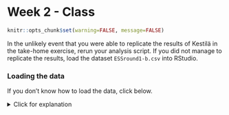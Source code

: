 # Week 2 - Class

```r
knitr::opts_chunk$set(warning=FALSE, message=FALSE)
```
In the unlikely event that you were able to replicate the results of Kestilä in the take-home exercise, rerun your analysis script. If you did not manage to replicate the results, load the dataset `ESSround1-b.csv` into RStudio. 

### Loading the data

If you don't know how to load the data, click below. 

<details>
  <summary>Click for explanation</summary>
``` r
df <- read.csv("ESSround1-b.csv", stringsAsFactors = FALSE)
```
``` r
df <- read.csv("TCSM_student/ESSround1-b.csv", stringsAsFactors = FALSE)
```
`r if(knitr::is_html_output()){"\\details"}`



### Question 1

Kestilä states that running a Principal Components Analysis is a good way to test whether the survey questions in the ESS measure attitudes towards immigration and trust in politics.
Based on your reading of Preacher and MacCallum (2003), do you agree with this position?

### Question 2

If you would have to choose a method for constructing the 'trust in politics' and 'attitude towards immigration' scales based on the theory and background information in the Kestilä article, what type of factor analysis would you choose? What key factors influence your decision?

<details>
  <summary>Click for information</summary>
  
Key factors include:

* Theory-driven or exploratory?
* Estimation method
* Rotation method
* Method to establish how many factors are needed
`r if(knitr::is_html_output()){"\\details"}`

### Question 3

Run two factor analyses, one for each PCA of the original article. Inspect the number of factors necessary, evaluate the rotation method, and if necessary, run the factor analysis again with adapted settings (rotation method and/or different number of factors). How many factors are there?

*Hint: Examing the help file for* `?psych::fa`

<details>
  <summary>Click for explanation</summary>

To perform an exploratory factor analysis, you can use the function `fa` of the package `psych`. You will have to specify the data, and the variables that you want to include in the factor analyses. Furthermore, you will have to specify the number of factors that you want to extract, the rotation method and the estimation method.

```r
library(psych)
library(GPArotation)

efa_trust <- fa(df[, 7:19], nfactors = 3, rotate = "promax", fm = "ml", scores = "Bartlett")
```

In order to determine the number of factors to extract, you might want to look at the eigenvalues of the factors, which can be accessed by using the following code:

```r
round(efa_trust$values, digits = 3)
```

Another common approach is to make a scree plot. All that is required for this, is to pass the eigenvalues to the `qplot()` function and add a geom_path:

```r
library(ggplot2)
qplot(y = efa_trust$values) + geom_path()
```

You can do the same for the attitude variables:

```r
efa_att <- fa(df[, 20:44], nfactors = 5, rotate = "promax", fm = "ml", scores = "Bartlett")
round(efa_att$values, digits = 3)
qplot(y = efa_att$values) + geom_path()
```

As recommended in the lecture, a better and more quantified way to establish the number of factors is "parallel analysis" (Horn, 1965). Here's how to do it in R:

```r
fa.parallel(df[, 7:19])
```

Note that, in this case, parallel analysis recommends as many as 6 factors. However, in order to be able to compare our results with those from Kestilä, we might consider aligning ourselves with the literature and choosing the same number of factors for our analyses as components in the article.

`r if(knitr::is_html_output()){"\\details"}`


### Question 4

Apart from the number of factors, you also want to look at the factor loadings. They can be found in the "pattern matrix". The higher the factor loadings are, the more indicative an item is for the latent factor. If you find some items to have only very low loadings (indicating that the items do not provide much information about the factor), you may choose not to include them in your analysis. This means you have to rerun the analysis under question 3. 

<details>
  <summary>Click for explanation</summary>
  
  You can find the factor loadings by means of the 'print'-function used in the take-home exercise, or you can search for the variable 'loadings', which is inside the results object, to end up with just the information you are searching for.  
  
  
```r
efa_trust$loadings
efa_att$loadings
```

The matrix of loadings indicates how strongly each factor (columns) is associated with the items (rows).
Below the matrix of loadings, we see a second matrix, which indicates (amongst other things) the
*proportion var*: How much variance in the items is explained by each of the factors.
Each subsequent factor explains slightly less variance than the ones before it (this is a property of exploratory factor analysis).
The *cumulative var* indicates how much variance the factors explain, in total. If you estimated as many factors as items, then the last value for *cumulative var* would be `1.00` (100%).

The factor loading matrix is slightly hard to read, due to the jumble of factor loadings. To create more clarity, it is convenient to suppress the factor loadings that are lower than .30.

```r
print(efa_trust$loadings, cut = .30, digits = 2)
```

Furthermore, if you want to perform a factor analysis without, say, `stfedu`, while you want all other variables included in your factor analysis, you can simply leave the column number of `stfedu`, which is 13, out of the command:

```r
efa_trust_without_stfedu <- fa(df[, c(7:12, 14:19)], nfactors = 3, rotate = "promax", fm = "ml")
```
`r if(knitr::is_html_output()){"\\details"}`


### Question 5

Give the factor scores an appropriate name. You can do this by inspecting the items that load on one factor. What do these items have in common substantively? The goal of a factor analysis usually is to create interpretable factors. If you have trouble interpreting the factors, you can choose to tweak the analysis by changing the options, or including/excluding more items.

Furthermore, after you named the factor scores accordingly, extract them from the results object and add them to the data.frame.

*Hint: If you do not know how to do this, have a look at question 1.h from the take-home exercise of week 2.*

**Please note that the `colnames` will be specified from left to right, and not, for example, from ML1 to ML5.**

```r
# Change names
colnames(efa_trust$scores) <- c("trustpolEFA", "satcntryEFA", "trustinstEFA")
colnames(efa_att$scores) <- c("effectimmiEFA", "allowimmiEFA", "allowrefEFA", "ethnicEFA", "immieurEFA")
# Add columns
df_with_scores <- cbind(df, efa_trust$scores, efa_att$scores)
```

### Question 6

The next step is to assert whether the items that together form one factor, also form a reliable scale. Run separate reliability analyses by means of the function `alpha` for the items that together form one factor, and evaluate Cronbach's alpha to see whether the scales are internally consistent. The "Reliability if an item is dropped (alpha.drop)" information may be handy to inspect what would happen if you would delete one item; you can find it inside the reliability analysis object. If Cronbach's alpha is not ok, deselect one survey item and run the analyses under question 4 and question 5 again.

*Hint: Cronbach's alpha > .7 are deemed to be ok, > .8 is good.* 

If Cronbach's alpha is not ok, deselect one survey item and run the analyses under question 4 and question 5 again.

<details>
  <summary>Click for explanation</summary>

If you want to assess the reliability of the variables `pltcare`, `pltinvt`, `trstprl`, `trstplt`, and `trstep` you can run a reliability analysis as follows. 

*Hint: name the new objects substantively, instead of numbering them.*

```r
library(psych)
reli_1 <- psych::alpha(df_with_scores[, c(7, 8, 9, 12, 13)])
reli_1
```

Sometimes, the table "Reliability if an item is dropped" will indicate that Cronbach's alpha increases when you drop a variable out of the analysis. Note, however, that doing so is an exploratory approach to analysis, and it may make your work incomparable to other publications using the same scale.

`r if(knitr::is_html_output()){"\\details"}`

### Question 7

Now you can analyze the differences between the factor scores for the PCA analysis (take-home exercise 2) and the EFA by plotting them in a series of scatterplots (bivariate) using `ggplot2`. The PCA factor scores are already stored in the dataset `ESSround1-b.csv` in columns 45 through 52 (`df[, 45:52]`). 

Plot the scores for one of your new factors on the x axis, and try to match it with a corresponding PCA component in the dataset. Note that if you went with a different number of factors than Kestilä's components (5 for 'trust  in politics' and 3 for 'attitudes towards immigration'), you may find little correlation between any factors.

<details>
  <summary>Click for explanation</summary>

*Make sure to adjust the arguments `x = EFA_trust1` and `y = PCA_Trust1` to align with _your own_ EFA factor column name and a PCA component column name _from the data_ respectively*



```r
library(ggplot2)
ggplot(data = df_with_scores) +
  geom_point(mapping = aes(x = EFA_Trust1, y = PCA_Trust1))
```

```r
library(ggplot2)
ggplot(data = df_with_scores) +
  geom_point(mapping = aes(x = trustinstEFA, y = trustinst)) +
  labs(x = "EFA_Trust1",
       y = "PCA_Trust1")
```

`r if(knitr::is_html_output()){"\\details"}`

### Question 8

Examine the correlations between the PCA and EFA scales for the 'trust in politics' scores, and for the 'immigration' scores. What is your conclusion: is there a difference between them?

<details>
  <summary>Click for explanation</summary>
  
*Hint: Name the new objects substantively once again.*

Example for trust in politics:

```r
library(psych)
corr.test(df_with_scores$EFA_Trust1, df_with_scores$PCA_Trust1, use = "complete.obs")
```
```r
library(psych)
corr.test(df_with_scores$trustinstEFA, df_with_scores$trustinst, use = "complete.obs") 
```

`r if(knitr::is_html_output()){"\\details"}`


### Question 9

Kestila uses the PCA factor scores to evaluate country level differences in 1. Attitudes towards immigration and 2. Political trust. Repeat her analyses using the factor scores you saved in step 5. Think about the statistical test you would like to use. Do you draw similar or different conclusions?

<details>
  <summary>Click for explanation</summary>

We can use an ANOVA to test whether the countries differ in the amount of political trust the participants have.
```r
fit_ANOVA <- aov(trustinstEFA ~ cntry, data = df_with_scores)
summary(fit_ANOVA)
```

In which `trustinstEFA` is the dependent variable, `cntry` is the grouping variable, and `df` is the name of the dataset; `summary` will provide the results. However, it will only indicate whether the variable `cntry` is significant or not, so you will be unable to tell which countries differ in terms of their political trust. To tell which countries differ, you can do a pairwise comparison test, with a Bonferroni adjustment for multiple testing.


```r
pair_comparison <- pairwise.t.test(df_with_scores$trustinstEFA, df_with_scores$cntry, p.adjust.method = "bonf", na.rm = TRUE)
round(pair_comparison$p.value, digits = 3)
```

`r if(knitr::is_html_output()){"\\details"}`

### Question 10

The second goal of Kestilä is to show how socio-demographic characteristics affect attitudes towards immigrants and trust in politics in Finland. Select only the Finnish cases using the variable `cntry`. 

<details>
  <summary>Click for explanation</summary>
  
To select the Finnish cases only, select rows for which `$cntry` is equal to (`==`) Finland:
```r
df_finland <- df_with_scores[df_with_scores$cntry == "Finland", ]
```

`r if(knitr::is_html_output()){"\\details"}`

After selecting the Finnish cases, we have to prepare our variables for analysis.
Thanks to the factor analyses above, our dependent variables are taken care of.
However, we should examine the independent variables to make sure there are no surprises,
and do any recoding necessary before we can run multiple regression. The independent variables are
`c("gndr", "yrbrn", "eduyrs", "polintr", "lrscale")`.

<details>
  <summary>Click for explanation</summary>
```r
library(tidySEM)
descriptives(df_finland[, c("gndr", "yrbrn", "eduyrs", "polintr", "lrscale")])
```

  
Note that we still have to do some recoding. For example, the data contains participants' year of birth instead of their age. We have to recode this variable. The data were collected in 2002, so we can simply subtract the year of birth of every participant from the year 2002.


```r
df_finland$age <- (2002 - df_finland$yrbrn)
```

Furthermore, the variables `polintr` and `lrscale` are currently coded as character variables. If you analyze them like that, R will make dummies for all distinct values on these variables. Let's recode those, too! The main challenge is to get the levels of these variables in the correct order, and convert them to numbers. We demonstrate two ways to do this, one way for each of the two variables.

For political interest, we convert the character variable to an ordered categorical variable, and we specify the correct order of labels. Then, we convert it to a numeric variable.

```r
table(df_finland$polintr)
df_finland$polintr <- ordered(df_finland$polintr, levels = c("Not at all interested", "Hardly interested", "Quite interested", "Very interested"))
table(df_finland$polintr)
df_finland$polintr <- as.numeric(df_finland$polintr)
```

For political orientation, only the two extreme values of the scale are labeled as text. Thus, we can replace these labels with numbers, and then convert the entire variable to numeric.

```r
table(df_finland$lrscale)
df_finland$lrscale[df_finland$lrscale == "Left"] <- 0
df_finland$lrscale[df_finland$lrscale == "Right"] <- 10
df_finland$lrscale <- as.numeric(df_finland$lrscale)
```

Furthermore, Kestilä recoded `polintr` in such a way that there are only two categories. The lowest two and highest two categories were combined. Here is how to do this in R, so you can replicate their analysis:

```r
df_finland$polintr_dummy <- ifelse(df_finland$polintr <= 2,
                                   "Not or hardly interested",
                                   "Quite or very interested")
```


Next, run a number of multiple linear regression analyses with the (sub-)scales of attitudes towards immigrants and political trust as subsequent dependent variables, and the same predictors as Kestilä. Inspect your output.

Compare your results with the results from Kestilä. How do your results differ or agree with the results by Kestilä?

```r
fit_trust1 <- lm(trustinstEFA ~ gndr + age + eduyrs + polintr_dummy + lrscale, data = df_finland, na.action = na.omit)
summary(fit_trust1)
```
`r if(knitr::is_html_output()){"\\details"}`


### Question 11

Save your syntax and your data, you will need it next week.
